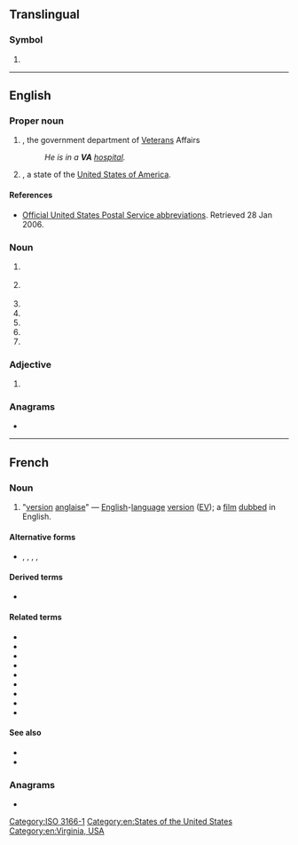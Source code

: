 {{also|Appendix:Variations of "va"}}
==Translingual==

===Symbol===
{{mul-symbol}}

# {{n-g|The [[ISO]] 3166-1 two-letter (alpha-2) code for the [[Holy See]].}}

[[Category:ISO 3166-1]]

----

==English==
{{wikipedia}}

===Proper noun===
{{en-proper noun}}

# {{lb|en|US|government}} {{initialism of|en|[[veteran|Veterans]] [[administration|Administration]]|nodot=1}}, the government department of [[Veteran]]s Affairs
#: ''He is in a '''VA''' [[hospital]].''
# {{abbreviation of|en|Virginia|nodot=1}}, a state of the [[United States of America]].

====References====
* {{sense|Virginia}} [https://web.archive.org/web/20070225150423/http://www.usps.com/ncsc/lookups/abbreviations.html Official United States Postal Service abbreviations]. Retrieved 28 Jan 2006.

===Noun===
{{en-noun|~}}

# {{lb|en|management}} {{initialism of|en|[[value]] [[analysis]]}}
# {{lb|en|music}} {{initialism of|en|[[various]] [[artist]]s}}
# {{initialism of|en|voice artist}}
# {{initialism of|en|voice actor}}
# {{initialism of|en|voice actress}}
# {{initialism of|en|volt-ampere}}
# {{initialism of|en|virtual assistant}}

===Adjective===
{{en-adj|-}}

# {{lb|en|UK|education}} {{initialism of|en|[[voluntary aided school|voluntary aided]]}}

===Anagrams===
* {{anagrams|en|a=av|AV|Av|Av.|av|av.}}

[[Category:en:States of the United States]]
[[Category:en:Virginia, USA]]

----

==French==

===Noun===
{{head|fr|noun}}

# {{lb|fr|initialism|film}} "[[version]] [[anglaise]]" — [[English]]-[[language]] [[version]] ([[EV]]); a [[film]] [[dubbed]] in English.

====Alternative forms====
* {{l|fr|V.A.}}, {{l|fr|V. A.}}, {{l|fr|va}}, {{l|fr|v.a.}}, {{l|fr|v. a.}}

====Derived terms====
* {{l|fr|VASTF}}

====Related terms====
* {{l|fr|VOSTA}}
* {{l|fr|VOFSTA}}
* {{l|fr|VFSTA}}
* {{l|fr|VOSTF}}
* {{l|fr|VOASTF}}
* {{l|fr|VOA}}
* {{l|fr|VOF}}
* {{l|fr|VF}}
* {{l|fr|VO}}

====See also====
* {{l|fr|STA}}
* {{l|fr|STF}}

===Anagrams===
* {{l|fr|av.}}